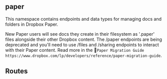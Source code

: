 ## paper
This namespace contains endpoints and data types for managing docs and folders in Dropbox Paper.

New Paper users will see docs they create in their filesystem as '.paper' files alongside their other Dropbox content. The /paper endpoints are being deprecated and you'll need to use /files and /sharing endpoints to interact with their Paper content. Read more in the :link:`Paper Migration Guide https://www.dropbox.com/lp/developers/reference/paper-migration-guide`.



## Routes

